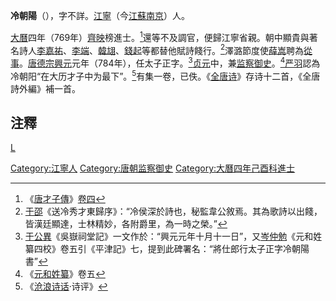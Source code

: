 '''冷朝陽'''（{{bd|?||?|}}），字不詳。[[江寧|江寧]]（今[[江蘇|江蘇]][[南京|南京]]）人。

[[大曆|大曆]]四年（769年）[[齊映|齊映]]榜進士。<ref>《[[唐才子傳|唐才子傳]]》[[s:唐才子傳/卷4#冷朝陽|卷四]]</ref>還等不及調官，便歸江寧省親。朝中顯貴與著名詩人[[李嘉祐|李嘉祐]]、[[李端|李端]]、[[韓翃|韓翃]]、[[錢起|錢起]]等都替他賦詩餞行。<ref>[[于邵|于邵]]《送冷秀才東歸序》：“冷侯深於詩也，秘監韋公敘焉。其為歌詩以出餞，皆漢廷顯達，士林精妙，各附爵里，為一時之榮。”</ref>澤潞節度使[[薛嵩|薛嵩]]聘為[[從事|從事]]。[[唐德宗|唐德宗]][[興元|興元]]元年（784年），任太子正字。<ref>[[于公異|于公異]]《吳嶽祠堂記》一文作於：“興元元年十月十一日”，又[[岑仲勉|岑仲勉]]《元和姓纂四校》卷五引《平津記》七，提到此碑署名：“將仕郎行太子正字冷朝陽書”</ref>[[貞元_(唐朝)|贞元]]中，兼[[监察御史|监察御史]]。<ref>《[[元和姓纂|元和姓纂]]》卷五</ref>[[严羽|严羽]]認為冷朝阳“在大历才子中为最下”。<ref>《[[沧浪诗话|沧浪诗话]]·诗评》</ref>有集一卷，已佚。《[[全唐诗|全唐诗]]》存诗十二首，《全唐詩外編》補一首。

==注釋==
{{reflist}}

[[category:唐朝詩人|L]]
[[Category:江寧人|Category:江寧人]]
[[Category:唐朝监察御史|Category:唐朝监察御史]]
[[Category:大曆四年己酉科進士|Category:大曆四年己酉科進士]]